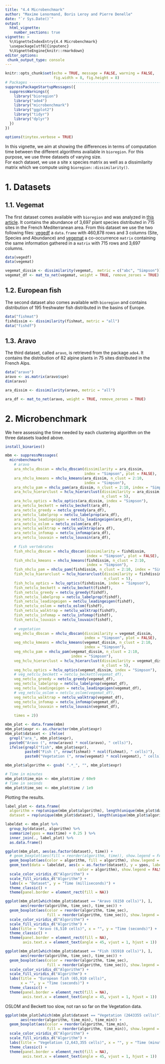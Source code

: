 ```yaml
---
title: "4.4 Microbenchmark"
author: "Maxime Lenormand, Boris Leroy and Pierre Denelle"
date: "`r Sys.Date()`"
output: 
  html_vignette:
    number_sections: true
vignette: >
  %\VignetteIndexEntry{4.4 Microbenchmark}
  \usepackage[utf8]{inputenc}
  %\VignetteEngine{knitr::rmarkdown}
editor_options: 
 chunk_output_type: console
---
```


```r

knitr::opts_chunk$set(echo = TRUE, message = FALSE, warning = FALSE,
                      fig.width = 8, fig.height = 8)
# Packages --------------------------------------------------------------------
suppressPackageStartupMessages({
  suppressWarnings({
    library("bioregion")
    library("ade4")
    library("microbenchmark")
    library("ggplot2")
    library("tidyr")
    library("dplyr")
  })
})

options(tinytex.verbose = TRUE)

```

In this vignette, we aim at showing the differences in terms of computation
time between the different algorithms available in `bioregion`. For this purpose,
we use three datasets of varying size.
<br>
For each dataset, we use a site x species matrix as well as a dissimilarity
matrix which we compute using `bioregion::dissimilarity()`.

# 1. Datasets
## 1.1. Vegemat
The first dataset comes available with `bioregion` and was analyzed in
[this article](https://onlinelibrary.wiley.com/doi/full/10.1002/ece3.4718).
It contains the abundance of 3,697 plant species distributed in 715 sites in
the French Mediterranean area. 
From this dataset we use the two following files:
[vegedf](https://bioregion.github.io/bioregion/reference/vegedf.html) a 
`data.frame` with 460,878 rows and 3 columns (Site, Species and Abundance) and
[vegemat](https://bioregion.github.io/bioregion/reference/vegemat.html) 
a co-occurrence `matrix` containing the same information gathered in a `matrix`
with 715 rows and 3,697 columns.

```r
data(vegedf)
data(vegemat)

vegemat_dissim <- dissimilarity(vegemat,  metric = c("abc", "Simpson"))
vegemat_df <- mat_to_net(vegemat, weight = TRUE, remove_zeroes = TRUE)
```

## 1.2. European fish
The second dataset also comes available with `bioregion` and contains
distribution of 195 freshwater fish distributed in the basins of Europe.

```r
data("fishmat")
fishdissim <- dissimilarity(fishmat, metric = "all")
data("fishdf")
```

## 1.3. Aravo
The third dataset, called `aravo`, is retrieved from the package `ade4`. It
contains the distribution of 82 alpine plants in 75 sites distributed in the
French Alps.

```r
data("aravo")
aravo <- as.matrix(aravo$spe)
dim(aravo)

ara_dissim <- dissimilarity(aravo, metric = "all")

ara_df <- mat_to_net(aravo, weight = TRUE, remove_zeroes = TRUE)
```

# 2. Microbenchmark
We here assessing the time needed by each clustering algorithm on the three
datasets loaded above.

```r
install_binaries()

mbm <- suppressMessages(
  microbenchmark(
    # aravo
    ara_nhclu_dbscan = nhclu_dbscan(dissimilarity = ara_dissim,
                                    index = "Simpson", plot = FALSE),
    ara_nhclu_kmeans = nhclu_kmeans(ara_dissim, n_clust = 2:10,
                                    index = "Simpson"),
    ara_nhclu_pam = nhclu_pam(ara_dissim, n_clust = 2:10, index = "Simpson"),
    ara_hclu_hierarclust = hclu_hierarclust(dissimilarity = ara_dissim,
                                            n_clust = 5),
    ara_hclu_optics = hclu_optics(ara_dissim, index = "Simpson"),
    ara_netclu_beckett = netclu_beckett(ara_df),
    ara_netclu_greedy = netclu_greedy(ara_df),
    ara_netclu_labelprop = netclu_labelprop(ara_df),
    ara_netclu_leadingeigen = netclu_leadingeigen(ara_df),
    ara_netclu_oslom = netclu_oslom(ara_df),
    ara_netclu_walktrap = netclu_walktrap(ara_df),
    ara_netclu_infomap = netclu_infomap(ara_df),
    ara_netclu_louvain = netclu_louvain(ara_df),
    
    # fish vertebrates
    fish_nhclu_dbscan = nhclu_dbscan(dissimilarity = fishdissim,
                                     index = "Simpson", plot = FALSE),
    fish_nhclu_kmeans = nhclu_kmeans(fishdissim, n_clust = 2:10,
                                     index = "Simpson"),
    fish_nhclu_pam = nhclu_pam(fishdissim, n_clust = 2:10, index = "Simpson"),
    fish_hclu_hierarclust = hclu_hierarclust(dissimilarity = fishdissim,
                                             n_clust = 5),
    fish_hclu_optics = hclu_optics(fishdissim, index = "Simpson"),
    fish_netclu_beckett = netclu_beckett(fishdf),
    fish_netclu_greedy = netclu_greedy(fishdf),
    fish_netclu_labelprop = netclu_labelprop(fishdf),
    fish_netclu_leadingeigen = netclu_leadingeigen(fishdf),
    fish_netclu_oslom = netclu_oslom(fishdf),
    fish_netclu_walktrap = netclu_walktrap(fishdf),
    fish_netclu_infomap = netclu_infomap(fishdf),
    fish_netclu_louvain = netclu_louvain(fishdf),
    
    # vegetation
    veg_nhclu_dbscan = nhclu_dbscan(dissimilarity = vegemat_dissim,
                                    index = "Simpson", plot = FALSE),
    veg_nhclu_kmeans = nhclu_kmeans(vegemat_dissim, n_clust = 2:10,
                                    index = "Simpson"),
    veg_nhclu_pam = nhclu_pam(vegemat_dissim, n_clust = 2:10,
                              index = "Simpson"),
    veg_hclu_hierarclust = hclu_hierarclust(dissimilarity = vegemat_dissim,
                                            n_clust = 5),
    veg_hclu_optics = hclu_optics(vegemat_dissim, index = "Simpson"),
    # veg_netclu_beckett = netclu_beckett(vegemat_df),
    veg_netclu_greedy = netclu_greedy(vegemat_df),
    veg_netclu_labelprop = netclu_labelprop(vegemat_df),
    veg_netclu_leadingeigen = netclu_leadingeigen(vegemat_df),
    # veg_netclu_oslom = netclu_oslom(vegemat_df),
    veg_netclu_walktrap = netclu_walktrap(vegemat_df),
    veg_netclu_infomap = netclu_infomap(vegemat_df),
    veg_netclu_louvain = netclu_louvain(vegemat_df),
    
    times = 2))

mbm_plot <- data.frame(mbm)
mbm_plot$expr <- as.character(mbm_plot$expr)
mbm_plot$dataset <- ifelse(
  grepl("ara_", mbm_plot$expr),
  paste0("Aravo (", nrow(aravo) * ncol(aravo), " cells)"),
  ifelse(grepl("fish", mbm_plot$expr),
         paste0("Fish (", nrow(fishmat) * ncol(fishmat), " cells)"),
         paste0("Vegetation (", nrow(vegemat) * ncol(vegemat), " cells)")))

mbm_plot$algorithm <- gsub( ".*_", "", mbm_plot$expr)

# Time in minutes
mbm_plot$time_min <- mbm_plot$time / 60e9
# Time in seconds
mbm_plot$time_sec <- mbm_plot$time / 1e9
```

Plotting the results.

```r
label_plot <- data.frame(
  algorithm = rep(unique(mbm_plot$algorithm), length(unique(mbm_plot$dataset))),
  dataset = rep(unique(mbm_plot$dataset), length(unique(mbm_plot$algorithm))))

labeldat <- mbm_plot %>%
  group_by(dataset, algorithm) %>%
  summarize(ypos = max(time) + 0.25 ) %>%
  inner_join(., label_plot) %>%
  as.data.frame()

ggplot(mbm_plot, aes(as.factor(dataset), time)) +
  # geom_boxplot(aes(fill = reorder(algorithm, time)), show.legend = FALSE) +
  geom_boxplot(aes(color = algorithm, fill = algorithm), show.legend = FALSE) +
  geom_text(data = labeldat, aes(x = as.factor(dataset), y = ypos, label = algorithm,
                                 color = algorithm), show.legend = FALSE) +
  scale_color_viridis_d("Algorithm") +
  scale_fill_viridis_d("Algorithm") +
  labs(x = "Dataset", y = "Time (milliseconds)") +
  theme_classic() +
  theme(panel.border = element_rect(fill = NA))
```


```r
ggplot(mbm_plot[which(mbm_plot$dataset == "Aravo (6150 cells)"), ],
       aes(reorder(algorithm, time_sec), time_sec)) +
  geom_boxplot(aes(color = reorder(algorithm, time_sec),
                   fill = reorder(algorithm, time_sec)), show.legend = FALSE) +
  scale_color_viridis_d("Algorithm") +
  scale_fill_viridis_d("Algorithm") +
  labs(title = "Aravo (6,510 cells)", x = "", y = "Time (seconds)") +
  theme_classic() +
  theme(panel.border = element_rect(fill = NA),
        axis.text.x = element_text(angle = 45, vjust = 1, hjust = 1))
```


```r
ggplot(mbm_plot[which(mbm_plot$dataset == "Fish (65910 cells)"), ],
       aes(reorder(algorithm, time_sec), time_sec)) +
  geom_boxplot(aes(color = reorder(algorithm, time_sec),
                   fill = reorder(algorithm, time_sec)), show.legend = FALSE) +
  scale_color_viridis_d("Algorithm") +
  scale_fill_viridis_d("Algorithm") +
  labs(title = "European fish (65,910 cells)",
       x = "", y = "Time (seconds)") +
  theme_classic() +
  theme(panel.border = element_rect(fill = NA),
        axis.text.x = element_text(angle = 45, vjust = 1, hjust = 1))
```

OSLOM and Beckett too slow, not ran so far on the Vegetation data.

```r
ggplot(mbm_plot[which(mbm_plot$dataset == "Vegetation (2643355 cells)"), ],
       aes(reorder(algorithm, time_min), time_min)) +
  geom_boxplot(aes(color = reorder(algorithm, time_min),
                   fill = reorder(algorithm, time_min)), show.legend = FALSE) +
  scale_color_viridis_d("Algorithm") +
  scale_fill_viridis_d("Algorithm") +
  labs(title = "Vegetation (2,643,355 cells)", x = "", y = "Time (minutes)") +
  theme_classic() +
  theme(panel.border = element_rect(fill = NA),
        axis.text.x = element_text(angle = 45, vjust = 1, hjust = 1))
```
